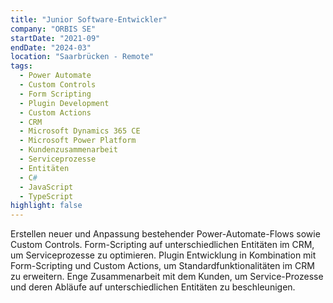 ```yaml
---
title: "Junior Software-Entwickler"
company: "ORBIS SE"
startDate: "2021-09"
endDate: "2024-03"
location: "Saarbrücken - Remote"
tags:
  - Power Automate
  - Custom Controls
  - Form Scripting
  - Plugin Development
  - Custom Actions
  - CRM
  - Microsoft Dynamics 365 CE
  - Microsoft Power Platform
  - Kundenzusammenarbeit
  - Serviceprozesse
  - Entitäten
  - C#
  - JavaScript
  - TypeScript
highlight: false
---
```


Erstellen neuer und Anpassung bestehender Power-Automate-Flows sowie Custom Controls. Form-Scripting auf unterschiedlichen Entitäten im CRM, um Serviceprozesse zu optimieren. Plugin Entwicklung in Kombination mit Form-Scripting und Custom Actions, um Standardfunktionalitäten im CRM zu erweitern. Enge Zusammenarbeit mit dem Kunden, um Service-Prozesse und deren Abläufe auf unterschiedlichen Entitäten zu beschleunigen.